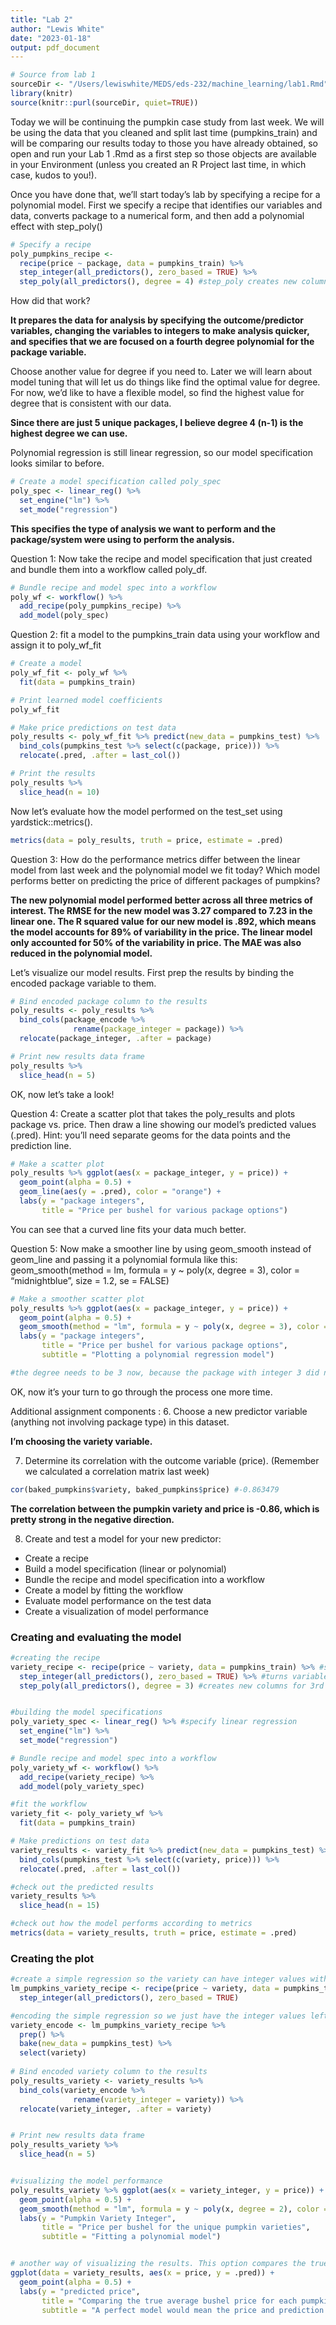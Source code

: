```yaml
---
title: "Lab 2"
author: "Lewis White"
date: "2023-01-18"
output: pdf_document
---
```


```r
# Source from lab 1
sourceDir <- "/Users/lewiswhite/MEDS/eds-232/machine_learning/lab1.Rmd"
library(knitr)
source(knitr::purl(sourceDir, quiet=TRUE))
```


Today we will be continuing the pumpkin case study from last week. We will be using the data that you cleaned and split last time (pumpkins_train) and will be comparing our results today to those you have already obtained, so open and run your Lab 1 .Rmd as a first step so those objects are available in your Environment (unless you created an R Project last time, in which case, kudos to you!).  

Once you have done that, we'll start today's lab by specifying a recipe for a polynomial model.  First we specify a recipe that identifies our variables and data, converts package to a numerical form, and then add a polynomial effect with step_poly()

```r
# Specify a recipe
poly_pumpkins_recipe <-
  recipe(price ~ package, data = pumpkins_train) %>%
  step_integer(all_predictors(), zero_based = TRUE) %>% 
  step_poly(all_predictors(), degree = 4) #step_poly creates new columns that are basis expansions of variables using orthogonal polynomials.
```

How did that work?

**It prepares the data for analysis by specifying the outcome/predictor variables, changing the variables to integers to make analysis quicker, and specifies that we are focused on a fourth degree polynomial for the package variable.**

Choose another value for degree if you need to. Later we will learn about model tuning that will let us do things like find the optimal value for degree.  For now, we'd like to have a flexible model, so find the highest value for degree that is consistent with our data.

**Since there are just 5 unique packages, I believe degree 4 (n-1) is the highest degree we can use.**

Polynomial regression is still linear regression, so our model specification looks similar to before.

```r
# Create a model specification called poly_spec
poly_spec <- linear_reg() %>% 
  set_engine("lm") %>% 
  set_mode("regression")
```

**This specifies the type of analysis we want to perform and the package/system were using to perform the analysis.**


Question 1: Now take the recipe and model specification that just created and bundle them into a workflow called poly_df.

```r
# Bundle recipe and model spec into a workflow
poly_wf <- workflow() %>%
  add_recipe(poly_pumpkins_recipe) %>%
  add_model(poly_spec)
```


Question 2: fit a model to the pumpkins_train data using your workflow and assign it to poly_wf_fit
```r
# Create a model
poly_wf_fit <- poly_wf %>%
  fit(data = pumpkins_train)
```

```r
# Print learned model coefficients
poly_wf_fit
```


```r
# Make price predictions on test data
poly_results <- poly_wf_fit %>% predict(new_data = pumpkins_test) %>% 
  bind_cols(pumpkins_test %>% select(c(package, price))) %>% 
  relocate(.pred, .after = last_col())

# Print the results
poly_results %>% 
  slice_head(n = 10)
```

Now let's evaluate how the model performed on the test_set using yardstick::metrics().
```r
metrics(data = poly_results, truth = price, estimate = .pred)
```

Question 3: How do the performance metrics differ between the linear model from last week and the polynomial model we fit today?  Which model performs better on predicting the price of different packages of pumpkins?

**The new polynomial model performed better across all three metrics of interest. The RMSE for the new model was 3.27 compared to 7.23 in the linear one. The R squared value for our new model is .892, which means the model accounts for 89% of variability in the price. The linear model only accounted for 50% of the variability in price. The MAE was also reduced in the polynomial model.**


Let's visualize our model results.  First prep the results by binding the encoded package variable to them.
```r
# Bind encoded package column to the results
poly_results <- poly_results %>% 
  bind_cols(package_encode %>% 
              rename(package_integer = package)) %>% 
  relocate(package_integer, .after = package)

# Print new results data frame
poly_results %>% 
  slice_head(n = 5)
```

OK, now let's take a look! 

Question 4: Create a scatter plot that takes the poly_results and plots package vs. price.  Then draw a line showing our model's predicted values (.pred). Hint: you'll need separate geoms for the data points and the prediction line.
```r
# Make a scatter plot
poly_results %>% ggplot(aes(x = package_integer, y = price)) +
  geom_point(alpha = 0.5) +
  geom_line(aes(y = .pred), color = "orange") +
  labs(y = "package integers",
       title = "Price per bushel for various package options")

```

You can see that a curved line fits your data much better.

Question 5: Now make a smoother line by using geom_smooth instead of geom_line and passing it a polynomial formula like this:
geom_smooth(method = lm, formula = y ~ poly(x, degree = 3), color = "midnightblue", size = 1.2, se = FALSE)

```r
# Make a smoother scatter plot 
poly_results %>% ggplot(aes(x = package_integer, y = price)) +
  geom_point(alpha = 0.5) +
  geom_smooth(method = "lm", formula = y ~ poly(x, degree = 3), color = "orange", size = 1.2, se = FALSE) +
  labs(y = "package integers",
       title = "Price per bushel for various package options",
       subtitle = "Plotting a polynomial regression model") 

#the degree needs to be 3 now, because the package with integer 3 did not exist in our test data set. 
```

OK, now it's your turn to go through the process one more time.
 
Additional assignment components :
6. Choose  a new predictor variable (anything not involving package type) in this dataset.

**I'm choosing the variety variable.**

7. Determine its correlation with the outcome variable (price).  (Remember we calculated a correlation matrix last week)

```r
cor(baked_pumpkins$variety, baked_pumpkins$price) #-0.863479
```

**The correlation between the pumpkin variety and price is -0.86, which is pretty strong in the negative direction.** 

8. Create and test a model for your new predictor:
  - Create a recipe
  - Build a model specification (linear or polynomial)
  - Bundle the recipe and model specification into a workflow
  - Create a model by fitting the workflow
  - Evaluate model performance on the test data
  - Create a visualization of model performance
  
### Creating and evaluating the model  
```r
#creating the recipe 
variety_recipe <- recipe(price ~ variety, data = pumpkins_train) %>% #specify model 
  step_integer(all_predictors(), zero_based = TRUE) %>% #turns variables into integers
  step_poly(all_predictors(), degree = 3) #creates new columns for 3rd degree polynomials 


#building the model specifications
poly_variety_spec <- linear_reg() %>% #specify linear regression 
  set_engine("lm") %>%  
  set_mode("regression")

# Bundle recipe and model spec into a workflow
poly_variety_wf <- workflow() %>%
  add_recipe(variety_recipe) %>%
  add_model(poly_variety_spec)

#fit the workflow 
variety_fit <- poly_variety_wf %>%
  fit(data = pumpkins_train)

# Make predictions on test data
variety_results <- variety_fit %>% predict(new_data = pumpkins_test) %>%
  bind_cols(pumpkins_test %>% select(c(variety, price))) %>%
  relocate(.pred, .after = last_col())

#check out the predicted results
variety_results %>%
  slice_head(n = 15)

#check out how the model performs according to metrics  
metrics(data = variety_results, truth = price, estimate = .pred)

```


### Creating the plot

```r
#create a simple regression so the variety can have integer values without the polynomials complicating things
lm_pumpkins_variety_recipe <- recipe(price ~ variety, data = pumpkins_train) %>% 
  step_integer(all_predictors(), zero_based = TRUE)

#encoding the simple regression so we just have the integer values left
variety_encode <- lm_pumpkins_variety_recipe %>%
  prep() %>%
  bake(new_data = pumpkins_test) %>%
  select(variety)
  
# Bind encoded variety column to the results
poly_results_variety <- variety_results %>% 
  bind_cols(variety_encode %>% 
              rename(variety_integer = variety)) %>% 
  relocate(variety_integer, .after = variety)


# Print new results data frame
poly_results_variety %>% 
  slice_head(n = 5)


#visualizing the model performance
poly_results_variety %>% ggplot(aes(x = variety_integer, y = price)) +
  geom_point(alpha = 0.5) +
  geom_smooth(method = "lm", formula = y ~ poly(x, degree = 2), color = "orange", size = 1.2, se = FALSE) +
  labs(y = "Pumpkin Variety Integer",
       title = "Price per bushel for the unique pumpkin varieties",
       subtitle = "Fitting a polynomial model")


# another way of visualizing the results. This option compares the true price to the predicted price 
ggplot(data = variety_results, aes(x = price, y = .pred)) +
  geom_point(alpha = 0.5) +
  labs(y = "predicted price",
       title = "Comparing the true average bushel price for each pumpkin variety to our predicted value",
       subtitle = "A perfect model would mean the price and prediction would be the same for each value")

```
  
  